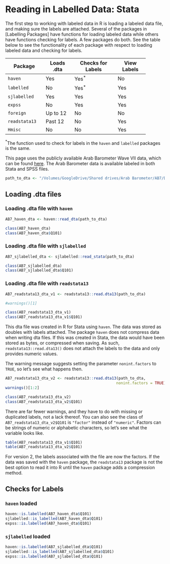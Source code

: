 # Reading in Labelled Data: Stata

The first step to working with labeled data in R is loading a labeled data file, and making sure the labels are attached. Several of the packages in [Labelling Packages] have functions for loading labeled data while others have functions checking for labels. A few packages do both. See the table below to see the functionality of each package with respect to loading labeled data and checking for labels.

+---------------+------------+-------------------+-------------+
| Package       | Loads .dta | Checks for Labels | View Labels |
+===============+============+===================+=============+
| `haven`       | Yes        | Yes$^*$           | No          |
+---------------+------------+-------------------+-------------+
| `labelled`    | No         | Yes$^*$           | Yes         |
+---------------+------------+-------------------+-------------+
| `sjlabelled`  | Yes        | Yes               | Yes         |
+---------------+------------+-------------------+-------------+
| `expss`       | No         | Yes               | Yes         |
+---------------+------------+-------------------+-------------+
| `foreign`     | Up to 12   | No                | No          |
+---------------+------------+-------------------+-------------+
| `readstata13` | Past 12    | No                | Yes         |
+---------------+------------+-------------------+-------------+
| `Hmisc`       | No         | No                | Yes         |
+---------------+------------+-------------------+-------------+


$^*$The function used to check for labels in the `haven` and `labelled` packages is the same.



This page uses the publicly available Arab Barometer Wave VII data, which can be found [here](https://www.arabbarometer.org/survey-data/data-downloads/). The Arab Barometer data is available labeled in both Stata and SPSS files.


```r

path_to_dta <- "/Volumes/GoogleDrive/Shared drives/Arab Barometer/AB7/Data/RELEASE_DATA/Latest/AB7_ENG_Release_Version6.dta"


```

## Loading .dta files

### Loading .dta file with `haven`

```r

AB7_haven_dta <- haven::read_dta(path_to_dta)

class(AB7_haven_dta)
class(AB7_haven_dta$Q101)

```



### Loading .dta file with `sjlabelled`

```r

AB7_sjlabelled_dta <- sjlabelled::read_stata(path_to_dta)

class(AB7_sjlabelled_dta)
class(AB7_sjlabelled_dta$Q101)

```

### Loading .dta file with `readstata13`

```r

AB7_readstata13_dta_v1 <- readstata13::read.dta13(path_to_dta)

#warnings()[1]

class(AB7_readstata13_dta_v1)
class(AB7_readstata13_dta_v1$Q101)

```

This dta file was created in R for Stata using `haven`. The data was stored as doubles with labels attached. The package `haven` does not compress data when writing dta files. If this was created in Stata, the data would have been stored as bytes, or compressed when saving. As such, `readstata13::read.dta13()` does not attach the labels to the data and only provides numeric values.

The warning message suggests setting the parameter `nonint.factors` to `TRUE`, so let's see what happens then.

```r

AB7_readstata13_dta_v2 <- readstata13::read.dta13(path_to_dta,
                                                 nonint.factors = TRUE)
warnings()[1:2]

class(AB7_readstata13_dta_v2)
class(AB7_readstata13_dta_v2$Q101)

```

There are far fewer warnings, and they have to do with missing or duplicated labels, not a lack thereof. You can also see the class of `AB7_readstata13_dta_v2$Q101` is `"factor"` instead of `"numeric"`. Factors can be strings of numeric or alphabetic characters, so let's see what the variable looks like.

```r

table(AB7_readstata13_dta_v1$Q101)
table(AB7_readstata13_dta_v2$Q101)

```

For version 2, the labels associated with the file are now the factors. If the data was saved with the `haven` package, the `readstata13` package is not the best option to read it into R until the `haven` package adds a compression method.

## Checks for Labels

### `haven` loaded
```r

haven::is.labelled(AB7_haven_dta$Q101)
sjlabelled::is_labelled(AB7_haven_dta$Q101)
expss::is.labelled(AB7_haven_dta$Q101)

```


### `sjlabelled` loaded
```r

haven::is.labelled(AB7_sjlabelled_dta$Q101)
sjlabelled::is_labelled(AB7_sjlabelled_dta$Q101)
expss::is.labelled(AB7_sjlabelled_dta$Q101)

```